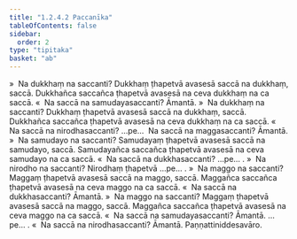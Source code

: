 ```yaml
---
title: "1.2.4.2 Paccanīka"
tableOfContents: false
sidebar:
  order: 2
type: "tipitaka"
basket: "ab"
---
```



<DynamicBreadcrumb />

<Division number="23">

<Paragraph number="201">
»  Na dukkhaṃ na saccanti?
</Paragraph>

<Paragraph number="202">
Dukkhaṃ ṭhapetvā avasesā saccā na dukkhaṃ, saccā. Dukkhañca saccañca ṭhapetvā avasesā na ceva dukkhaṃ na ca saccā.
</Paragraph>

<Paragraph number="203">
«  Na saccā na samudayasaccanti? Āmantā.
</Paragraph>

<Paragraph number="204">
»  Na dukkhaṃ na saccanti?
</Paragraph>

<Paragraph number="205">
Dukkhaṃ ṭhapetvā avasesā saccā na dukkhaṃ, saccā. Dukkhañca saccañca ṭhapetvā avasesā na ceva dukkhaṃ na ca saccā.
</Paragraph>

<Paragraph number="206">
«  Na saccā na nirodhasaccanti? …pe…  Na saccā na maggasaccanti? Āmantā.
</Paragraph>

</Division>
<Division number="24">

<Paragraph number="207">
»  Na samudayo na saccanti?
</Paragraph>

<Paragraph number="208">
Samudayaṃ ṭhapetvā avasesā saccā na samudayo, saccā. Samudayañca saccañca ṭhapetvā avasesā na ceva samudayo na ca saccā.
</Paragraph>

<Paragraph number="209">
«  Na saccā na dukkhasaccanti? …pe… .
</Paragraph>

</Division>
<Division number="25">

<Paragraph number="210">
»  Na nirodho na saccanti?
</Paragraph>

<Paragraph number="211">
Nirodhaṃ ṭhapetvā …pe… .
</Paragraph>

</Division>
<Division number="26">

<Paragraph number="212">
»  Na maggo na saccanti?
</Paragraph>

<Paragraph number="213">
Maggaṃ ṭhapetvā avasesā saccā na maggo, saccā. Maggañca saccañca ṭhapetvā avasesā na ceva maggo na ca saccā.
</Paragraph>

<Paragraph number="214">
«  Na saccā na dukkhasaccanti? Āmantā.
</Paragraph>

<Paragraph number="215">
»  Na maggo na saccanti?
</Paragraph>

<Paragraph number="216">
Maggaṃ ṭhapetvā avasesā saccā na maggo, saccā. Maggañca saccañca ṭhapetvā avasesā na ceva maggo na ca saccā.
</Paragraph>

<Paragraph number="217">
«  Na saccā na samudayasaccanti? Āmantā. …pe… .
</Paragraph>

<Paragraph number="218">
«  Na saccā na nirodhasaccanti? Āmantā.

</Paragraph>
</Division>

<Paragraph number="219" type="center">
Paṇṇattiniddesavāro.
</Paragraph>